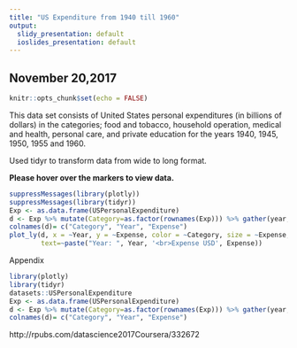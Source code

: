 ---
title: "US Expenditure from 1940 till 1960"
output:
  slidy_presentation: default
  ioslides_presentation: default
---
## November 20,2017
```{r setup, include=FALSE}
knitr::opts_chunk$set(echo = FALSE)
```
This data set consists of United States personal expenditures (in billions of dollars) in the categories; food and tobacco, household operation, medical and health, personal care, and private education for the years 1940, 1945, 1950, 1955 and 1960.

Used tidyr to transform data from wide to long format. 

**Please hover over the markers to view data.**

```{r, echo= FALSE, warning=FALSE}
suppressMessages(library(plotly))
suppressMessages(library(tidyr))
Exp <- as.data.frame(USPersonalExpenditure)
d <- Exp %>% mutate(Category=as.factor(rownames(Exp))) %>% gather(year,Category) 
colnames(d)= c("Category", "Year", "Expense")
plot_ly(d, x = ~Year, y = ~Expense, color = ~Category, size = ~Expense, type = "scatter", mode = "markers", 
        text=~paste("Year: ", Year, '<br>Expense USD', Expense))
```
Appendix
```{r, echo = TRUE}
library(plotly)
library(tidyr)
datasets::USPersonalExpenditure
Exp <- as.data.frame(USPersonalExpenditure)
d <- Exp %>% mutate(Category=as.factor(rownames(Exp))) %>% gather(year,Category) 
colnames(d)= c("Category", "Year", "Expense")
```

http://rpubs.com/datascience2017Coursera/332672

